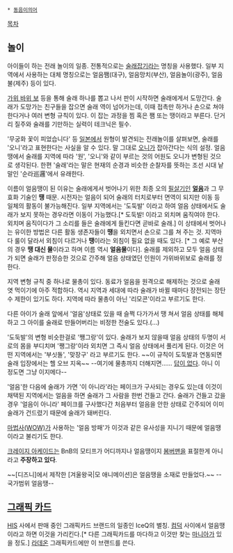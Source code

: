  * [[동음이의어]]

[[목차]]
== 놀이 ==
아이들이 하는 전래 놀이의 일종. 전통적으로는 [[술래잡기]]라는 명칭을 사용했다. 일부 지역에서 사용하는 대체 명칭으로는 얼음쨈(대구), 얼음망치(부산), 얼음놀이(광주), 얼음불(제주) 등이 있다.

[[가위 바위 보]] 등을 통해 술래 하나를 뽑고 나서 판이 시작하면 술래에게서 도망간다. 술래가 도망가는 친구들을 잡으면 술래 역이 넘어가는데, 이때 접촉만 하거나 손으로 쳐야 한다거나 여러 변형 규칙이 있다. 이 잡는 과정을 찜 혹은 쨈 또는 땡이라고 부른다. 단거리 질주와 술래를 기만하는 실력이 테크닉은 필수.

'무궁화 꽃이 피었습니다' 등 [[일본]]에서 원형이 발견되는 전래놀이를 살펴보면, 술래를 '오니'라고 표현한다는 사실을 알 수 있다. 말 그대로 [[오니]]가 잡아간다는 식의 설정. 얼음땡에서 술래를 지역에 따라 '원', '오니'와 같이 부르는 것의 어원도 오니가 변형된 것으로 생각된다. 한편 '술래'라는 말은 현재의 순경과 비슷한 순찰자를 뜻하는 조선 시대 낱말인 '순라巡邏'에서 유래한다.

이름이 얼음땡이 된 이유는 술래에게서 벗어나기 위한 최종 오의 [[필살기]]인 '''[[얼음]]'''과 그 무효화 기술인 '''땡''' 때문. 시전자는 얼음이 되어 술래의 터치로부터 면역이 되지만 이동 등 일체의 활동이 불가능해진다. 일부 지역에서는 '도둑발' 이라고 하여 얼음 상태에서도 술래가 보지 못하는 경우라면 이동이 가능했다.[* 도둑발! 이라고 외치며 움직여야 한다. 외치며 움직이다가 그 소리를 들은 술래에게 들킨다면 곧바로 술래.]
이 상태에서 벗어나는 유이한 방법은 다른 활동 생존자들이 '''땡'''을 외치면서 손으로 그를 쳐 주는 것. 지역마다 룰이 달라서 외침이 다르거나 '''땡'''이라는 외침이 필요 없을 때도 있다. [* 그 예로 부산의 경우 '''땡 대신 물'''이라고 하며 이름 역시 '''얼음물'''이다]. 술래를 제외하고 모두 얼음 상태가 되면 술래가 판정승한 것으로 간주해 얼음 상태였던 인원이 가위바위보로 술래를 정한다.

지역 변형 규칙 중 하나로 물총이 있다. 동료가 얼음을 원격으로 해제하는 것으로 술래 엿 먹이기에 아주 적합하다. 역시 지역과 세대에 따라 술래가 바뀔 때마다 장전되는 장탄수 제한이 있기도 하다. 지역에 따라 물총이 아닌 '리모콘'이라고 부르기도 한다.

다른 아이가 술래 앞에서 '얼음'상태로 있을 때 슬쩍 다가가서 땡 쳐서 얼음 상태를 해체하고 그 아이를 술래로 만들어버리는 비정한 전술도 있다.(…)

'도둑발'의 변형 비슷한걸로 '쨍그랑'이 있다. 술래가 보지 않을때 얼음 상태의 두명이 서로의 몸을 부디치며 '쨍그랑'이라 외치면 그 즉시 얼음 상태에서 풀리게 된다. 이것은 어떤 지역에서는 '부싯돌', '맞장구' 라고 부르기도 한다. ~~이 규칙이 도둑발과 연동되면 술래 입장에서는 헬 오브 지옥~~ --여기에 물총까지 더해지면…… [[답이 없다]]. 아니 이 정도면 그냥 이지메다--

'얼음'한 다음에 술래가 가면 '이 아니라'라는 페이크가 구사되는 경우도 있는데 이것이 채택된 지역에서는 얼음을 하면 술래가 그 사람을 한번 건들고 간다. 술래가 건들고 갔을 경우 '얼음이 아니라' 페이크를 구사했다간 처음부터 얼음을 안한 상태로 간주되어 이미 술래가 건드렸기 때문에 술래가 돼버린다.

[[마법사(WOW)]]가 사용하는 '얼음 방패'가 이것과 같은 유사성을 지니기 때문에 얼음땡이라고 불리기도 한다.

[[크레이지 아케이드]]는 BnB의 모티프가 어디까지나 얼음땡이지 [[봄버맨]]을 표절한게 아니라고 '''주장하고 있다'''.

~~[디즈니]에서 제작한 [겨울왕국|모 애니메이션]은 얼음땡을 소재로 만들었다.~~ --국가범위 얼음땡--

== [[그래픽 카드]] ==
[[HIS]] 사에서 판매 중인 그래픽카드 브랜드의 일종인 IceQ의 별칭. [[컴덕]] 사이에서 얼음땡이라고 하면 이것을 가리킨다.[* 다른 그래픽카드를 마다하고 이것만 찾는 [[마니아]]가 있을 정도.] [[라데온]] 그래픽카드에만 이 브랜드를 쓴다.
